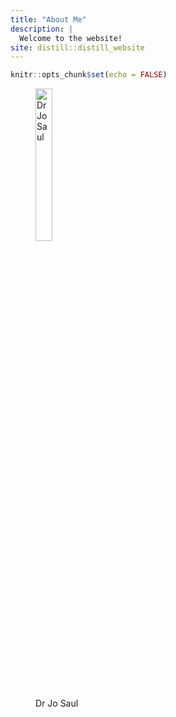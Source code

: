 ```yaml
---
title: "About Me"
description: |
  Welcome to the website!
site: distill::distill_website
---
```


```r
knitr::opts_chunk$set(echo = FALSE)
```


![Dr Jo Saul](images/profile.jpg){width=25%}

